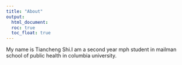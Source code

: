 ```yaml
---
title: "About"
output: 
  html_document:
  roc: true
  toc_float: true
---
```


My name is Tiancheng Shi.I am a second year mph student in mailman school of public health in columbia university. 

